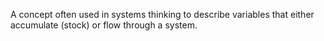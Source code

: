 
A concept often used in systems thinking to describe variables that either accumulate (stock) or flow through a system.